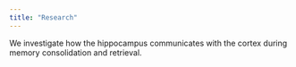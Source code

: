 ```yaml
---
title: "Research"
---
```


We investigate how the hippocampus communicates with the cortex during memory consolidation and retrieval.

